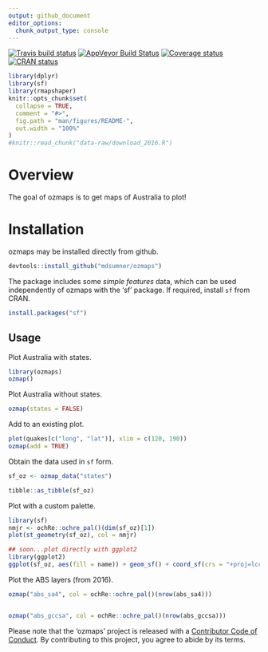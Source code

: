 ```yaml
---
output: github_document
editor_options: 
  chunk_output_type: console
---
```


<!-- README.md is generated from README.Rmd. Please edit that file -->

 [![Travis build status](https://travis-ci.org/mdsumner/ozmaps.svg?branch=master)](https://travis-ci.org/mdsumner/ozmaps)
  [![AppVeyor Build Status](https://ci.appveyor.com/mdsumner/ozmaps)](https://ci.appveyor.com/api/projects/status/github//mdsumner/ozmaps/?branch=master&svg=true)
   [![Coverage status](https://codecov.io/gh/mdsumner/ozmaps/branch/master/graph/badge.svg)](https://codecov.io/github/mdsumner/ozmaps?branch=master)
[![CRAN status](http://www.r-pkg.org/badges/version/ozmaps)](https://cran.r-project.org/package=ozmaps)

 
```r
library(dplyr)
library(sf)
library(rmapshaper)
knitr::opts_chunk$set(
  collapse = TRUE,
  comment = "#>",
  fig.path = "man/figures/README-",
  out.width = "100%"
)
#knitr::read_chunk("data-raw/download_2016.R")

```
# Overview

The goal of ozmaps is to get maps of Australia to plot!

# Installation

ozmaps may be installed directly from github. 

```r
devtools::install_github("mdsumner/ozmaps")
```

The package includes some *simple features* data, which can be used
independently of ozmaps with the 'sf' package. If required, install `sf` from CRAN. 

```r
install.packages("sf")
```

## Usage

Plot Australia with states. 

```r
library(ozmaps)
ozmap()

```

Plot Australia without states. 

```r
ozmap(states = FALSE)
```

Add to an existing plot. 

```r
plot(quakes[c("long", "lat")], xlim = c(120, 190))
ozmap(add = TRUE)
```

Obtain the data used in `sf` form. 

```r
sf_oz <- ozmap_data("states")

tibble::as_tibble(sf_oz)
```

Plot with a custom palette. 

```r
library(sf)
nmjr <- ochRe::ochre_pal()(dim(sf_oz)[1])
plot(st_geometry(sf_oz), col = nmjr)

## soon...plot directly with ggplot2
library(ggplot2)
ggplot(sf_oz, aes(fill = name)) + geom_sf() + coord_sf(crs = "+proj=lcc +lon_0=135 +lat_0=-30 +lat_1=-10 +lat_2=-45 +datum=WGS84") + scale_fill_manual(values = nmjr)
```


Plot the ABS layers (from 2016). 

```r

ozmap("abs_sa4", col = ochRe::ochre_pal()(nrow(abs_sa4)))


ozmap("abs_gccsa", col = ochRe::ochre_pal()(nrow(abs_gccsa)))
```

 Please note that the 'ozmaps' project is released with a [Contributor Code of Conduct](CODE_OF_CONDUCT.md). By contributing to this project, you agree to abide by its terms.
